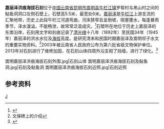 {{coord|25|15|54.1|N|103|07|09.94|E|region:CN_type:landmark|display=title}}
{{文物保护单位
| 级别 = 省级
| 省区市 = 云南省
| 名称 = 嘉丽泽洪痕海拔石刻
| 图片 = 嵩明嘉丽泽洪痕海拔石刻及文保碑.jpg
| 编号 = 6-62
| 分类 = 石刻、壁画
| 时代 = 清、近代
| 所在 = [[昆明市|昆明市]][[嵩明县|嵩明县]]
| 登录 = 2003年公布
| 备注 ={{maplink|frame=yes|plain=yes|type=point|frame-lat=25.265028|frame-long=103.119427|zoom=13|coord={{coord|25.265028|103.119427}}}}
}}
'''嘉丽泽洪痕海拔石刻'''位于[[中华人民共和国|中国]][[云南省|云南省]][[昆明市|昆明市]][[嵩明县|嵩明县]][[牛栏江镇|牛栏江镇]]罗帮村与黑山村之间的鲇鱼洞洞口左侧石壁上，石壁高5.5米，最宽处6米。[[嘉丽泽|嘉丽泽]]是[[牛栏江|牛栏江]]上游支流的汇聚地带，历史上此段牛栏江河道弯曲，河床狭窄且呈倒坡，阻塞壅水，每逢暴雨季节，泽水漫溢，不能畅泄，故常常泛滥成灾。<ref>{{cite book zh |author=云南省嵩明县县志编纂委员会 |title=《嵩明县志》 |format=M |edition=1 |location=昆明 |publisher=云南人民出版社 |date=1995年8月 |pages=171～172页 |id= ISBN 7-222-01801-8/K·193|ignore-isbn-error=true}}</ref>石壁所在地位于历史上嘉丽泽的东南沿岸，石刻用文字和刻痕记录了[[清朝|清]][[光绪|光绪]]十八年（1892年）至民国34年（1945年）嘉丽泽的洪水水位及[[海拔|海拔]]高度。是研究清末和民国时期嘉丽泽及嵩明坝子水文的重要实物资料。<ref>文保碑上的介绍</ref>2003年被云南省人民政府公布为第六批省级文物保护单位。2013年对石刻进行了维修加固，在石刻山体四周外沿支砌了挡墙，进行了绿化。<ref>{{cite web |title=嵩明维修“嘉丽泽石刻” |url=http://roll.sohu.com/20130727/n382697734.shtml |website=搜狐 |accessdate=2020-12-26}}</ref>

<gallery>
嵩明嘉丽泽洪痕海拔石刻外围.jpg|石刻山体
嵩明嘉丽泽洪痕海拔石刻及鲇鱼洞.jpg|石刻及鲇鱼洞
嵩明嘉丽泽洪痕海拔石刻近照.jpg|石刻近照
</gallery>

==参考资料==
{{reflist}}
[[Category:嵩明县|J]]